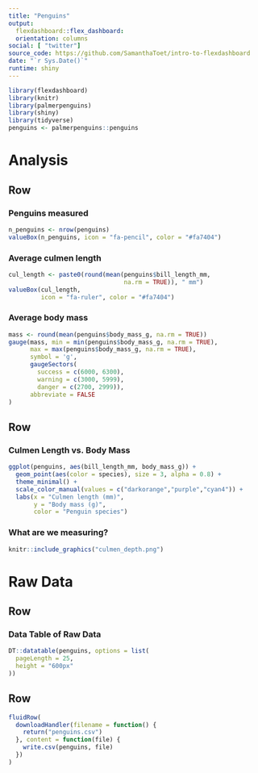 ```yaml
---
title: "Penguins"
output: 
  flexdashboard::flex_dashboard:
  orientation: columns
social: [ "twitter"]
source_code: https://github.com/SamanthaToet/intro-to-flexdashboard
date: "`r Sys.Date()`"
runtime: shiny
---
```


<style>
.navbar {
background-color: #15dcb2ff;
border-color: #15dcb2ff
}

.navbar-inverse .navbar-nav > li > a:hover,
.navbar-inverse .navbar-nav > li > a:focus {
background-color: #c35dca;
color: white;
}
.navbar-inverse .navbar-nav > .active > a,
.navbar-inverse .navbar-nav > .active > a:hover,
.navbar-inverse .navbar-nav > .active > a:focus {
color: white;
background-color: #c35dca;
}
.navbar-inverse .navbar-toggle:hover,
.navbar-inverse .navbar-toggle:focus {
background-color: #c35dca;
}
.navbar-inverse .navbar-collapse,
.navbar-inverse .navbar-form {
border-color: #c35dca;
}
</style>

```r
library(flexdashboard)
library(knitr)
library(palmerpenguins)
library(shiny)
library(tidyverse)
penguins <- palmerpenguins::penguins
```

Analysis
=====================================   

Row
-------------------------------------

### Penguins measured

```r
n_penguins <- nrow(penguins)
valueBox(n_penguins, icon = "fa-pencil", color = "#fa7404")
```

### Average culmen length

```r
cul_length <- paste0(round(mean(penguins$bill_length_mm, 
                                na.rm = TRUE)), " mm")
valueBox(cul_length, 
         icon = "fa-ruler", color = "#fa7404")
```

### Average body mass

```r
mass <- round(mean(penguins$body_mass_g, na.rm = TRUE))
gauge(mass, min = min(penguins$body_mass_g, na.rm = TRUE), 
      max = max(penguins$body_mass_g, na.rm = TRUE), 
      symbol = 'g', 
      gaugeSectors(
        success = c(6000, 6300), 
        warning = c(3000, 5999), 
        danger = c(2700, 2999)),
      abbreviate = FALSE
)
```

Row
-------------------------------------

### Culmen Length vs. Body Mass

```r
ggplot(penguins, aes(bill_length_mm, body_mass_g)) +
  geom_point(aes(color = species), size = 3, alpha = 0.8) +
  theme_minimal() +
  scale_color_manual(values = c("darkorange","purple","cyan4")) +
  labs(x = "Culmen length (mm)",
       y = "Body mass (g)",
       color = "Penguin species") 
```

### What are we measuring?

```r
knitr::include_graphics("culmen_depth.png")
```   

Raw Data
=====================================   

Row
-------------------------------------

### Data Table of Raw Data

```r
DT::datatable(penguins, options = list(
  pageLength = 25, 
  height = "600px"
))
```

Row {data-height=100}
-------------------------------------

```r
fluidRow(
  downloadHandler(filename = function() { 
    return("penguins.csv")
  }, content = function(file) {
    write.csv(penguins, file)
  })
)
```
